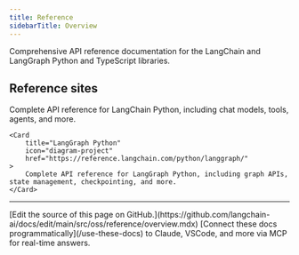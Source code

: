 ```yaml
---
title: Reference
sidebarTitle: Overview
---
```


Comprehensive API reference documentation for the LangChain and LangGraph Python and TypeScript libraries.

## Reference sites

<CardGroup cols={2}>
    <Card
        title="LangChain Python"
        icon="link"
        href="https://reference.langchain.com/python/langchain/"
    >
        Complete API reference for LangChain Python, including chat models, tools, agents, and more.
    </Card>

    <Card
        title="LangGraph Python"
        icon="diagram-project"
        href="https://reference.langchain.com/python/langgraph/"
    >
        Complete API reference for LangGraph Python, including graph APIs, state management, checkpointing, and more.
    </Card>



</CardGroup>

---

<Callout icon="pen-to-square" iconType="regular">
    [Edit the source of this page on GitHub.](https://github.com/langchain-ai/docs/edit/main/src/oss/reference/overview.mdx)
</Callout>
<Tip icon="terminal" iconType="regular">
    [Connect these docs programmatically](/use-these-docs) to Claude, VSCode, and more via MCP for    real-time answers.
</Tip>
